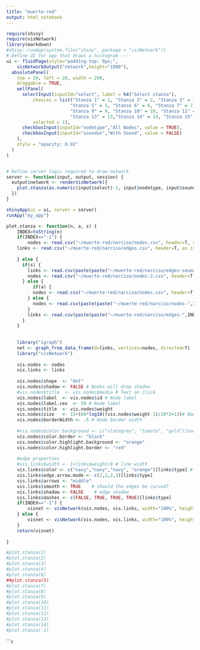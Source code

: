 ```yaml
---
title: "muerte-red"
output: html_notebook
---
```

```r
require(shiny)
require(visNetwork)
library(markdown)
#shiny::runApp(system.file("shiny", package = "visNetwork"))
# Define UI for app that draws a histogram ----
ui <- fluidPage(style="padding-top: 0px;",
    visNetworkOutput("network",height="1000"),
  absolutePanel(
    top = 20, left = 20, width = 200,
    draggable = TRUE,
    wellPanel(
      selectInput(inputId="select", label = h4("Select stanza"), 
          choices = list("Stanza 1" = 1, "Stanza 2" = 2, "Stanza 3" = 3, "Stanza 4" = 4,
                        "Stanza 5" = 5, "Stanza 6" = 6, "Stanza 7" = 7,"Stanza 8" = 8,
                        "Stanza 9" = 9, "Stanza 10" = 10, "Stanza 11" = 11, "Stanza 12" = 12,
                        "Stanza 13" = 13,"Stanza 14" = 14, "Stanza 15" = 15, "Stanza 16" = 16, "Whole poem" = 0),
          selected = 1),
      checkboxInput(inputId="nodetype","All Nodes", value = TRUE),
      checkboxInput(inputId="soundon","With Sound", value = FALSE)
    ),
    style = "opacity: 0.92"
  )
)


# Define server logic required to draw network
server <- function(input, output, session) {
  output$network <- renderVisNetwork({
    plot.stanza(as.numeric(input$select)-1, input$nodetype, input$soundon)
  })
}

shinyApp(ui = ui, server = server)
runApp("my_app")
```

```r

plot.stanza <- function(n, a, s) {
    INDEX=toString(n)
    if(INDEX=="-1") {
        nodes <- read.csv("~/muerte-red/narciso/nodes.csv", header=T, as.is=T)
    links <- read.csv("~/muerte-red/narciso/edges.csv", header=T, as.is=T)
        
    } else {
      if(s) {
        links <- read.csv(paste(paste("~/muerte-red/narciso/edges-sound-",INDEX,sep=""),".csv",sep=""), header=T, as.is=T) 
        nodes <- read.csv("~/muerte-red/narciso/nodes-2.csv", header=T, as.is=T)
      } else {
          if(a) {
          nodes <- read.csv("~/muerte-red/narciso/nodes.csv", header=T, as.is=T)
        } else {
          nodes <- read.csv(paste(paste("~/muerte-red/narciso/nodes-",INDEX,sep=""),".csv",sep=""), header=T, as.is=T)
        }
        links <- read.csv(paste(paste("~/muerte-red/narciso/edges-",INDEX,sep=""),".csv",sep=""), header=T, as.is=T)
      }
    }
       
    
    library("igraph")
    net <- graph_from_data_frame(d=links, vertices=nodes, directed=T) 
    library("visNetwork") 
    
    vis.nodes <- nodes
    vis.links <- links
    
    vis.nodes$shape  <- "dot"  
    vis.nodes$shadow <- FALSE # Nodes will drop shadow
    #vis.nodes$title  <- vis.nodes$media # Text on click
    vis.nodes$label  <- vis.nodes$id # Node label
    vis.nodes$label.cex  <- 50 # Node label
    vis.nodes$title  <- vis.nodes$weight
    vis.nodes$size   <- 15+(60*log10((vis.nodes$weight-1)/20*2+1))# Node size
    vis.nodes$borderWidth <- .5 # Node border width
    
    #vis.nodes$color.background <- c("slategrey", "tomato", "gold")[nodes$id]
    vis.nodes$color.border <- "black"
    vis.nodes$color.highlight.background <- "orange"
    vis.nodes$color.highlight.border <- "red"
    
    #edge properties
    #vis.links$width <- 1+links$weight/8 # line width
    vis.links$color <- c("navy","navy","navy", "orange")[links$type] # line color  
    vis.links$edge.arrow.mode <- c(2,2,2,3)[links$type]
    vis.links$arrows <- "middle"
    vis.links$smooth <- TRUE    # should the edges be curved?
    vis.links$shadow <- FALSE    # edge shadow
    vis.links$dashes <- c(FALSE, TRUE, TRUE, TRUE)[links$type]
    if(INDEX=="-1") {
        visnet <- visNetwork(vis.nodes, vis.links, width="100%", height="1100px") %>% visPhysics(stabilization = FALSE)
    } else {
        visnet <- visNetwork(vis.nodes, vis.links, width="100%", height="1000px") %>% visPhysics(stabilization = FALSE)
    }
    return(visnet)
   
}

#plot.stanza(1)
#plot.stanza(2)
#plot.stanza(3)
#plot.stanza(4)
#plot.stanza(6)
##plot.stanza(5)
#plot.stanza(7)
#plot.stanza(8)
#plot.stanza(9)
#plot.stanza(10)
#plot.stanza(11)
#plot.stanza(12)
#plot.stanza(13)
#plot.stanza(14)
#plot.stanza(-1)
```

```r
